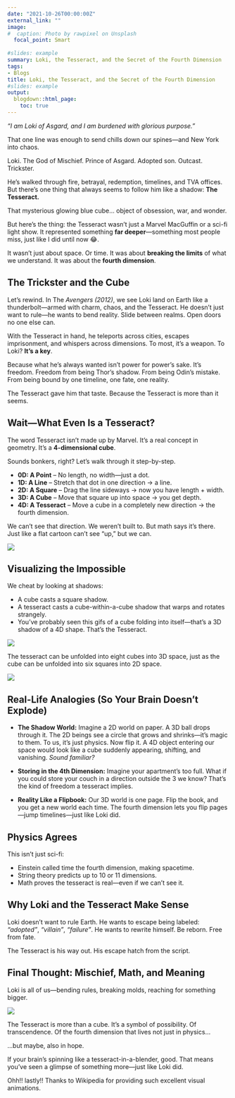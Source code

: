 ```yaml
---
date: "2021-10-26T00:00:00Z"
external_link: ""
image:
#  caption: Photo by rawpixel on Unsplash
  focal_point: Smart
  
#slides: example
summary: Loki, the Tesseract, and the Secret of the Fourth Dimension
tags:
- Blogs
title: Loki, the Tesseract, and the Secret of the Fourth Dimension
#slides: example
output:
  blogdown::html_page:
    toc: true
---
```


*“I am Loki of Asgard, and I am burdened with glorious purpose.”*

That one line was enough to send chills down our spines—and New York into chaos.

Loki. The God of Mischief. Prince of Asgard. Adopted son. Outcast. Trickster.

He’s walked through fire, betrayal, redemption, timelines, and TVA offices. But there’s one thing that always seems to follow him like a shadow: **The Tesseract.**

That mysterious glowing blue cube… object of obsession, war, and wonder.

But here’s the thing: the Tesseract wasn’t just a Marvel MacGuffin or a sci-fi light show. It represented something **far deeper**—something most people miss, just like I did until now 😂.

It wasn’t just about space. Or time. It was about **breaking the limits** of what we understand. It was about the **fourth dimension**.

## The Trickster and the Cube

Let’s rewind. In The *Avengers (2012)*, we see Loki land on Earth like a thunderbolt—armed with charm, chaos, and the Tesseract. He doesn’t just want to rule—he wants to bend reality. Slide between realms. Open doors no one else can.

With the Tesseract in hand, he teleports across cities, escapes imprisonment, and whispers across dimensions. To most, it’s a weapon. To Loki? **It’s a key**.

Because what he’s always wanted isn’t power for power’s sake. It’s freedom. Freedom from being Thor’s shadow. From being Odin’s mistake. From being bound by one timeline, one fate, one reality.

The Tesseract gave him that taste. Because the Tesseract is more than it seems.

## Wait—What Even Is a Tesseract?

The word Tesseract isn’t made up by Marvel. It’s a real concept in geometry. It’s a **4-dimensional cube**.

Sounds bonkers, right? Let’s walk through it step-by-step.

- **0D: A Point** – No length, no width—just a dot.
- **1D: A Line** – Stretch that dot in one direction → a line.
- **2D: A Square** – Drag the line sideways → now you have length + width.
- **3D: A Cube** – Move that square up into space → you get depth.
- **4D: A Tesseract** – Move a cube in a completely new direction → the fourth dimension.

We can’t see that direction. We weren’t built to. But math says it’s there. Just like a flat cartoon can’t see “up,” but we can.

![](D:/Users/User/OneDrive/OneDrive/Documents/GitHub/academic-website/content/blog/internal-project_XIII/iii.gif)

## Visualizing the Impossible
We cheat by looking at shadows:

- A cube casts a square shadow.
- A tesseract casts a cube-within-a-cube shadow that warps and rotates strangely.
- You’ve probably seen this gifs of a cube folding into itself—that’s a 3D shadow of a 4D shape. That’s the Tesseract.


![](D:/Users/User/OneDrive/OneDrive/Documents/GitHub/academic-website/content/blog/internal-project_XIII/kkk.gif)



The tesseract can be unfolded into eight cubes into 3D space, just as the cube can be unfolded into six squares into 2D space.



![](D:/Users/User/OneDrive/OneDrive/Documents/GitHub/academic-website/content/blog/internal-project_XIII/jjj.gif)

## Real-Life Analogies (So Your Brain Doesn’t Explode)
- **The Shadow World:** Imagine a 2D world on paper. A 3D ball drops through it. The 2D beings see a circle that grows and shrinks—it’s     magic to them. To us, it's just physics.
  Now flip it. A 4D object entering our space would look like a cube suddenly appearing, shifting, and vanishing.
  *Sound familiar?*

- **Storing in the 4th Dimension:** Imagine your apartment’s too full. What if you could store your couch in a direction outside the 3 we know? That’s the kind of freedom a tesseract implies.

- **Reality Like a Flipbook:** Our 3D world is one page. Flip the book, and you get a new world each time. The fourth dimension lets you    flip pages—jump timelines—just like Loki did.

## Physics Agrees
This isn't just sci-fi:

- Einstein called time the fourth dimension, making spacetime.
- String theory predicts up to 10 or 11 dimensions.
- Math proves the tesseract is real—even if we can't see it.

## Why Loki and the Tesseract Make Sense
Loki doesn’t want to rule Earth. He wants to escape being labeled: *“adopted”*, *“villain”*, *“failure”*. He wants to rewrite himself. Be reborn. Free from fate.

The Tesseract is his way out. His escape hatch from the script.

## Final Thought: Mischief, Math, and Meaning
Loki is all of us—bending rules, breaking molds, reaching for something bigger.

![](D:/Users/User/OneDrive/OneDrive/Documents/GitHub/academic-website/content/blog/internal-project_XIII/lll.gif)

The Tesseract is more than a cube. It’s a symbol of possibility. Of transcendence. Of the fourth dimension that lives not just in physics…

…but maybe, also in hope.

If your brain’s spinning like a tesseract-in-a-blender, good. That means you’ve seen a glimpse of something more—just like Loki did. 

Ohh!! lastly!!  Thanks to Wikipedia for providing such excellent visual animations.